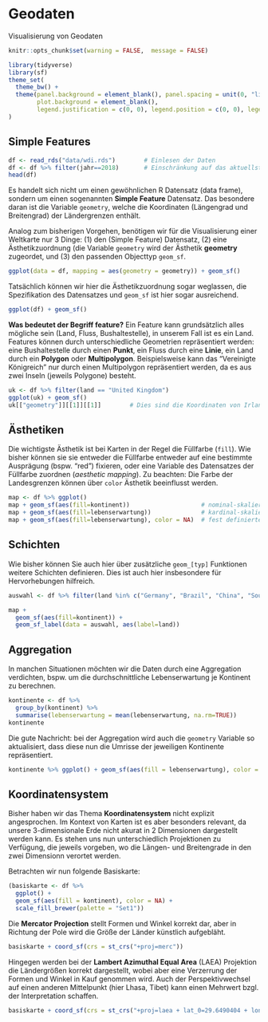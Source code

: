 # Geodaten

Visualisierung von Geodaten

```r
knitr::opts_chunk$set(warning = FALSE,  message = FALSE)
```

```r
library(tidyverse)   
library(sf)          
theme_set(
  theme_bw() + 
  theme(panel.background = element_blank(), panel.spacing = unit(0, "lines"),
        plot.background = element_blank(),
        legend.justification = c(0, 0), legend.position = c(0, 0), legend.background = element_blank())
)
```

## Simple Features

```r
df <- read_rds("data/wdi.rds")        # Einlesen der Daten
df <- df %>% filter(jahr==2018)       # Einschränkung auf das aktuellste Jahr im Datensatz
head(df)
```

Es handelt sich nicht um einen gewöhnlichen R Datensatz (data frame), sondern um einen sogenannten **Simple Feature** Datensatz. Das besondere daran ist die Variable `geometry`, welche die Koordinaten (Längengrad und Breitengrad) der Ländergrenzen enthält.

Analog zum bisherigen Vorgehen, benötigen wir für die Visualisierung einer Weltkarte nur 3 Dinge: (1) den (Simple Feature) Datensatz, (2) eine Ästhetikzuordnung (die Variable `geometry` wird der Ästhetik **geometry** zugeordet, und (3) den passenden Objecttyp `geom_sf`. 

```r
ggplot(data = df, mapping = aes(geometry = geometry)) + geom_sf()
```

Tatsächlich können wir hier die Ästhetikzuordnung sogar weglassen, die Spezifikation des Datensatzes und `geom_sf` ist hier sogar ausreichend.

```r
ggplot(df) + geom_sf()
```

**Was bedeutet der Begriff feature?** Ein Feature kann grundsätzlich alles mögliche sein (Land, Fluss, Bushaltestelle), in unserem Fall ist es ein Land. Features können durch unterschiedliche Geometrien repräsentiert werden: eine Bushaltestelle durch einen **Punkt**, ein Fluss durch eine **Linie**, ein Land durch ein **Polygon** oder **Multipolygon**. Beispielsweise kann das "Vereinigte Königreich" nur durch einen Multipolygon repräsentiert werden, da es aus zwei Inseln (jeweils Polygone) besteht.

```r
uk <- df %>% filter(land == "United Kingdom")
ggplot(uk) + geom_sf()
uk[["geometry"]][[1]][[1]]        # Dies sind die Koordinaten von Irland
```

## Ästhetiken

Die wichtigste Ästhetik ist bei Karten in der Regel die Füllfarbe (`fill`). Wie bisher können sie sie entweder die Füllfarbe entweder auf eine bestimmte Ausprägung (bspw. "red") fixieren, oder eine Variable des Datensatzes der Füllfarbe zuordnen (*aesthetic mapping*). Zu beachten: Die Farbe der Landesgrenzen können über `color` Ästhetik beeinflusst werden. 

```r
map <- df %>% ggplot()                   
map + geom_sf(aes(fill=kontinent))                    # nominal-skalierte Variable
map + geom_sf(aes(fill=lebenserwartung))              # kardinal-skalierte Variable
map + geom_sf(aes(fill=lebenserwartung), color = NA)  # fest definierte Länderfarbe (hier unsichtbar)
```

## Schichten
Wie bisher können Sie auch hier über zusätzliche `geom_[typ]` Funktionen weitere Schichten definieren. Dies ist auch hier insbesondere für Hervorhebungen hilfreich.

```r
auswahl <- df %>% filter(land %in% c("Germany", "Brazil", "China", "South Africa")) 

map + 
  geom_sf(aes(fill=kontinent)) +
  geom_sf_label(data = auswahl, aes(label=land)) 
```

## Aggregation
In manchen Situationen möchten wir die Daten durch eine Aggregation verdichten, bspw. um die durchschnittliche Lebenserwartung je Kontinent zu berechnen. 


```r
kontinente <- df %>% 
  group_by(kontinent) %>%
  summarise(lebenserwartung = mean(lebenserwartung, na.rm=TRUE)) 
kontinente
```

Die gute Nachricht: bei der Aggregation wird auch die `geometry` Variable so aktualisiert, dass diese nun die Umrisse der jeweiligen Kontinente repräsentiert. 

```r
kontinente %>% ggplot() + geom_sf(aes(fill = lebenserwartung), color = NA)
```

## Koordinatensystem                         

Bisher haben wir das Thema **Koordinatensystem** nicht explizit angesprochen. Im Kontext von Karten ist es aber besonders relevant, da unsere 3-dimensionale Erde nicht akurat in 2 Dimensionen dargestellt werden kann. Es stehen uns nun unterschiedlich Projektionen zu Verfügung, die jeweils vorgeben, wo die Längen- und Breitengrade in den zwei Dimensionn verortet werden.


Betrachten wir nun folgende Basiskarte:

```r
(basiskarte <- df %>% 
  ggplot() + 
  geom_sf(aes(fill = kontinent), color = NA) +
  scale_fill_brewer(palette = "Set1"))
```

Die **Mercator Projection** stellt Formen und Winkel korrekt dar, aber in Richtung der Pole wird die Größe der Länder künstlich aufgebläht. 

```r
basiskarte + coord_sf(crs = st_crs("+proj=merc")) 
```

Hingegen werden bei der **Lambert Azimuthal Equal Area** (LAEA) Projektion die Ländergrößen korrekt dargestellt, wobei aber eine Verzerrung der Formen und Winkel in Kauf genommen wird. Auch der Perspektivwechsel auf einen anderen Mittelpunkt (hier Lhasa, Tibet) kann einen Mehrwert bzgl. der Interpretation schaffen. 

```r
basiskarte + coord_sf(crs = st_crs("+proj=laea + lat_0=29.6490404 + lon_0=91.0052352"))
```

